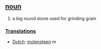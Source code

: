 == [[noun]] ==
# a big round stone used for grinding grain

===[[Translation]]s===
*[[Dutch]]: [[molensteen]] ''m''